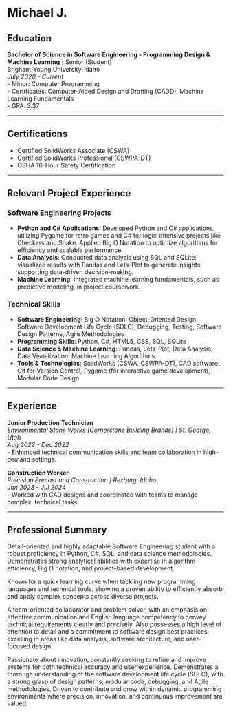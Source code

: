 # Michael J.

## Education  
**Bachelor of Science in Software Engineering - Programming Design & Machine Learning** | Senior (Student)  
Brigham-Young University-Idaho  
*July 2020 - Current*  
- Minor: Computer Programming  
- Certificates: Computer-Aided Design and Drafting (CADD), Machine Learning Fundamentals  
- GPA: 3.37  

---

## Certifications  
- Certified SolidWorks Associate (CSWA)  
- Certified SolidWorks Professional (CSWPA-DT)  
- OSHA 10-Hour Safety Certification  

---

## Relevant Project Experience  
### Software Engineering Projects  
- **Python and C# Applications**: Developed Python and C# applications, utilizing Pygame for retro games and C# for logic-intensive projects like Checkers and Snake. Applied Big O Notation to optimize algorithms for efficiency and scalable performance.  
- **Data Analysis**: Conducted data analysis using SQL and SQLite; visualized results with Pandas and Lets-Plot to generate insights, supporting data-driven decision-making.  
- **Machine Learning**: Integrated machine learning fundamentals, such as predictive modeling, in project coursework.  

### Technical Skills  
- **Software Engineering**: Big O Notation, Object-Oriented Design, Software Development Life Cycle (SDLC), Debugging, Testing, Software Design Patterns, Agile Methodologies  
- **Programming Skills**: Python, C#, HTML5, CSS, SQL, SQLite  
- **Data Science & Machine Learning**: Pandas, Lets-Plot, Data Analysis, Data Visualization, Machine Learning Algorithms  
- **Tools & Technologies**: SolidWorks (CSWA, CSWPA-DT), CAD software, Git for Version Control, Pygame (for interactive game development), Modular Code Design  

---

## Experience  
**Junior Production Technician**  
*Environmental Stone Works (Cornerstone Building Brands) | St. George, Utah*  
*Aug 2022 - Dec 2022*  
- Enhanced technical communication skills and team collaboration in high-demand settings.  

**Construction Worker**  
*Precision Precast and Construction | Rexburg, Idaho*  
*Jan 2023 - Jul 2024*  
- Worked with CAD designs and coordinated with teams to manage complex, technical tasks.  

---

## Professional Summary  
Detail-oriented and highly adaptable Software Engineering student with a robust proficiency in Python, C#, SQL, and data science methodologies. Demonstrates strong analytical abilities with expertise in algorithm efficiency, Big O notation, and project-based development.  

Known for a quick learning curve when tackling new programming languages and technical tools, showing a proven ability to efficiently absorb and apply complex concepts across diverse projects.  

A team-oriented collaborator and problem solver, with an emphasis on effective communication and English language competency to convey technical requirements clearly and precisely. Also possesses a high level of attention to detail and a commitment to software design best practices, excelling in areas like data analysis, software architecture, and user-focused design.  

Passionate about innovation, constantly seeking to refine and improve systems for both technical accuracy and user experience. Demonstrates a thorough understanding of the software development life cycle (SDLC), with a strong grasp of design patterns, modular code, debugging, and Agile methodologies. Driven to contribute and grow within dynamic programming environments where precision, innovation, and continuous improvement are valued.  
